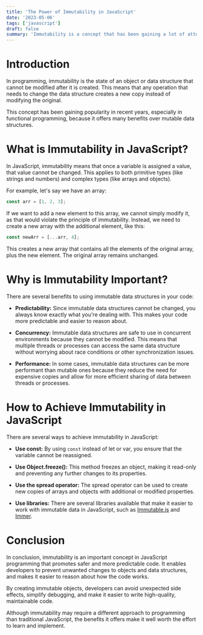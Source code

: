 ```yaml
---
title: 'The Power of Immutability in JavaScript'
date: '2023-05-06'
tags: ['javascript']
draft: false
summary: 'Immutability is a concept that has been gaining a lot of attention in the world of programming, and JavaScript is no exception. Immutability refers to the ability to create data structures that cannot be changed after they are created. In this blog, we will explore what immutability is and why it is important, along with some examples of how to achieve it in JavaScript.'
---
```


# Introduction

In programming, immutability is the state of an object or data structure that cannot be modified after it is created. This means that any operation that needs to change the data structure creates a new copy instead of modifying the original.

This concept has been gaining popularity in recent years, especially in functional programming, because it offers many benefits over mutable data structures.

# What is Immutability in JavaScript?

In JavaScript, immutability means that once a variable is assigned a value, that value cannot be changed. This applies to both primitive types (like strings and numbers) and complex types (like arrays and objects).

For example, let's say we have an array:

```javascript
const arr = [1, 2, 3];
```

If we want to add a new element to this array, we cannot simply modify it, as that would violate the principle of immutability. Instead, we need to create a new array with the additional element, like this:

```javascript
const newArr = [...arr, 4];
```

This creates a new array that contains all the elements of the original array, plus the new element. The original array remains unchanged.

# Why is Immutability Important?

There are several benefits to using immutable data structures in your code:

- **Predictability:** Since immutable data structures cannot be changed, you always know exactly what you're dealing with. This makes your code more predictable and easier to reason about.

- **Concurrency:** Immutable data structures are safe to use in concurrent environments because they cannot be modified. This means that multiple threads or processes can access the same data structure without worrying about race conditions or other synchronization issues.

- **Performance:** In some cases, immutable data structures can be more performant than mutable ones because they reduce the need for expensive copies and allow for more efficient sharing of data between threads or processes.

# How to Achieve Immutability in JavaScript

There are several ways to achieve immutability in JavaScript:

- **Use const:** By using `const` instead of let or var, you ensure that the variable cannot be reassigned.

- **Use Object.freeze():** This method freezes an object, making it read-only and preventing any further changes to its properties.

- **Use the spread operator:** The spread operator can be used to create new copies of arrays and objects with additional or modified properties.

- **Use libraries:** There are several libraries available that make it easier to work with immutable data in JavaScript, such as [Immutable.js](https://immutable-js.com/) and [Immer](https://immerjs.github.io/immer/).

# Conclusion

In conclusion, immutability is an important concept in JavaScript programming that promotes safer and more predictable code. It enables developers to prevent unwanted changes to objects and data structures, and makes it easier to reason about how the code works.

By creating immutable objects, developers can avoid unexpected side effects, simplify debugging, and make it easier to write high-quality, maintainable code.

Although immutability may require a different approach to programming than traditional JavaScript, the benefits it offers make it well worth the effort to learn and implement.
